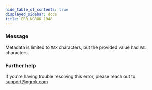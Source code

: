 ```yaml
---
hide_table_of_contents: true
displayed_sidebar: docs
title: ERR_NGROK_1948
---
```


### Message

Metadata is limited to `MAX` characters, but the provided value had `VAL` characters.

<ErrorDetails />

### Further help

If you're having trouble resolving this error, please reach out to [support@ngrok.com](mailto:support@ngrok.com?subject=Help%20with%20ERR_NGROK_1948)
